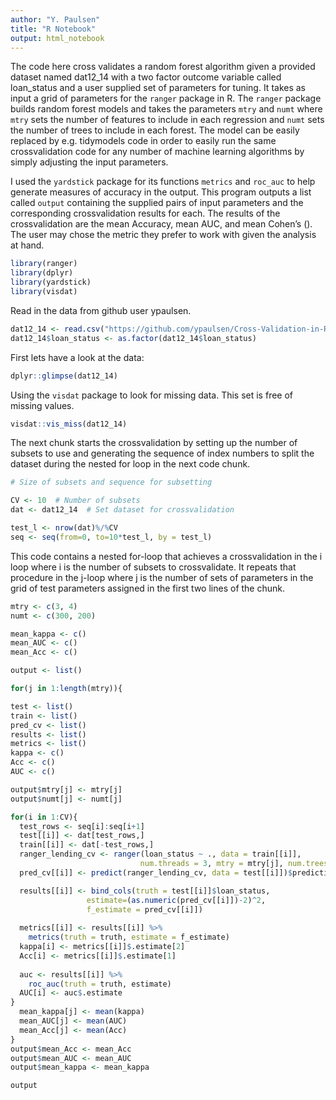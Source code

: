 ---
author: "Y. Paulsen"  
title: "R Notebook"
output: html_notebook
---

The code here cross validates a random forest algorithm given a provided dataset named dat12_14 with a two factor 
outcome variable called loan_status and a user supplied set of parameters for tuning. It takes as input a grid of 
parameters for the `ranger` package in R. The `ranger` package builds random forest models and takes the parameters 
`mtry` and `numt` where `mtry` sets the number of features to include in each regression and `numt` sets the number 
of trees to include in each forest. The model can be easily replaced by e.g. tidymodels code in order to easily run 
the same crossvalidation code for any number of machine learning algorithms by simply adjusting the input parameters.   
   
I used the `yardstick` package for its functions `metrics` and `roc_auc` to help generate measures of accuracy in the 
output. This program outputs a list called `output` containing the supplied pairs of input parameters and the 
corresponding crossvalidation results for each. The results of the crossvalidation are the mean Accuracy, mean AUC, 
and mean Cohen's \(\kappa\). The user may chose the metric they prefer to work with given the analysis at hand.    
    
```{r message=FALSE, warning=FALSE}
library(ranger)
library(dplyr)
library(yardstick)
library(visdat)
```

Read in the data from github user ypaulsen. 

```{r}
dat12_14 <- read.csv("https://github.com/ypaulsen/Cross-Validation-in-R/raw/main/dat12_14a.csv") 
dat12_14$loan_status <- as.factor(dat12_14$loan_status)
```

First lets have a look at the data: 

```{r}
dplyr::glimpse(dat12_14)
```

Using the `visdat` package to look for missing data. This set is free of missing values.  

```{r}
visdat::vis_miss(dat12_14)
```

The next chunk starts the crossvalidation by setting up the number of subsets to use and generating the sequence of 
index numbers to split the dataset during the nested for loop in the next code chunk.  

```{r}
# Size of subsets and sequence for subsetting       

CV <- 10  # Number of subsets
dat <- dat12_14  # Set dataset for crossvalidation

test_l <- nrow(dat)%/%CV   
seq <- seq(from=0, to=10*test_l, by = test_l)
```

This code contains a nested for-loop that achieves a crossvalidation in the i loop where i is the number of subsets to
crossvalidate. It repeats that procedure in the j-loop where j is the number of sets of parameters in the grid of test
parameters assigned in the first two lines of the chunk.  

```{r}

mtry <- c(3, 4)
numt <- c(300, 200)

mean_kappa <- c()
mean_AUC <- c()
mean_Acc <- c()

output <- list()

for(j in 1:length(mtry)){

test <- list()
train <- list()
pred_cv <- list()
results <- list()
metrics <- list()
kappa <- c()
Acc <- c()
AUC <- c()

output$mtry[j] <- mtry[j]
output$numt[j] <- numt[j]

for(i in 1:CV){
  test_rows <- seq[i]:seq[i+1]
  test[[i]] <- dat[test_rows,]
  train[[i]] <- dat[-test_rows,]
  ranger_lending_cv <- ranger(loan_status ~ ., data = train[[i]], 
                             num.threads = 3, mtry = mtry[j], num.trees = numt[j])
  pred_cv[[i]] <- predict(ranger_lending_cv, data = test[[i]])$predictions

  results[[i]] <- bind_cols(truth = test[[i]]$loan_status, 
                 estimate=(as.numeric(pred_cv[[i]])-2)^2, 
                 f_estimate = pred_cv[[i]])
  
  metrics[[i]] <- results[[i]] %>% 
    metrics(truth = truth, estimate = f_estimate)
  kappa[i] <- metrics[[i]]$.estimate[2] 
  Acc[i] <- metrics[[i]]$.estimate[1]
  
  auc <- results[[i]] %>%
    roc_auc(truth = truth, estimate)
  AUC[i] <- auc$.estimate
}
  mean_kappa[j] <- mean(kappa)
  mean_AUC[j] <- mean(AUC)
  mean_Acc[j] <- mean(Acc)
}  
output$mean_Acc <- mean_Acc
output$mean_AUC <- mean_AUC
output$mean_kappa <- mean_kappa
```

```{r}
output
```
























